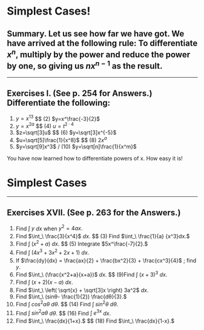 Simplest Cases!
========================================================


## Summary. Let us see how far we have got. We have arrived at the following rule: To differentiate $x^n$, multiply by the power and reduce the power by one, so giving us $nx^{n-1}$ as the result.

----------------------------------------------------------------

## Exercises I. (See p. 254 for Answers.) Differentiate the following:

(1) $y=x^{13}$ $\$ (2) $y=x^\frac{-3}{2}$  
(3) $y=x^{2a}$ $\$ (4) $u=t^{2·4}$  
(5) $z=\sqrt[3]u$ $\$  (6) $y=\sqrt[3]x^{-5}$  
(7) $u=\sqrt[5]\frac{1}{x^8}$ $\$ (8) $2x^{a}$  
(9) $y=\sqrt[9]x^3$ $/$ (10)  $y=\sqrt[n]\frac{1}{x^m}$

You have now learned how to differentiate powers of x. How easy it is!




Simplest Cases                                      
======================================
-------------------------------------------------------------


## Exercises XVII. (See p. 263 for the Answers.)

(1) Find $\int_\ y$ ${dx}$ when $y^2=4ax.$  
(2) Find $\int_\ \frac{3}{x^4}$ ${dx}.$  $\$ (3) Find $\int_\ \frac{1}{a} {x^3}dx.$  
(4) Find $\int_\ (x^2+a)$ $dx.$  $\$ (5) Integrate $5x^\frac{-7}{2}.$  
(6) Find $\int_\ (4x^3 + 3x^2 + 2x + 1)$ ${dx}.$  
(7) If $\frac{dy}{dx} = \frac{ax}{2} + \frac{bx^2}{3} + \frac{cx^3}{4}$ ; find $y.$   
(8) Find $\int_\ (\frac{x^2+a}{x+a})$ $dx.$ $\$ (9)Find $\int_\ (x+3)^3$ $dx.$  
(10) Find $\int_\ (x+2)(x-a)$ $dx.$   
(11) Find $\int_\ \left( \sqrt{x} + \sqrt[3]x \right) 3a^2$ $dx.$  
(12) Find $\int_\ (sinθ- \frac{1}{2}) \frac{dθ}{3}.$   
(13) Find $\int_\ cos^2aθ$ $dθ.$  $\$ (14) Find $\int_\ sin^2θ$ $dθ.$  
(15) Find $\int_\ sin^2aθ$ $dθ.$  $\$ (16) Find $\int_\ e^{3x}$ $dx.$  
(17) Find $\int_\ \frac{dx}{1+x}.$  $\$ (18) Find $\int_\ \frac{dx}{1-x}.$  
 
